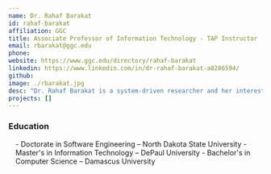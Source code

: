 ```yaml
---
name: Dr. Rahaf Barakat
id: rahaf-barakat
affiliation: GGC
title: Associate Professor of Information Technology - TAP Instructor
email: rbarakat@ggc.edu
phone: 
website: https://www.ggc.edu/directory/rahaf-barakat
linkedin: https://www.linkedin.com/in/dr-rahaf-barakat-a8286594/
github:
image: ./rbarakat.jpg
desc: "Dr. Rahaf Barakat is a system-driven researcher and her interests span the areas of software development and implementation. She is interested in studying and identifying real-world research problems and incorporating theories and methodologies from software engineering and computer science to find a solution."
projects: []
---
```


### Education
<div style="margin-left:1em; margin-bottom:2em">
- Doctorate in Software Engineering – North Dakota State University
- Master's in Information Technology – DePaul University
- Bachelor's in Computer Science – Damascus University
</div>